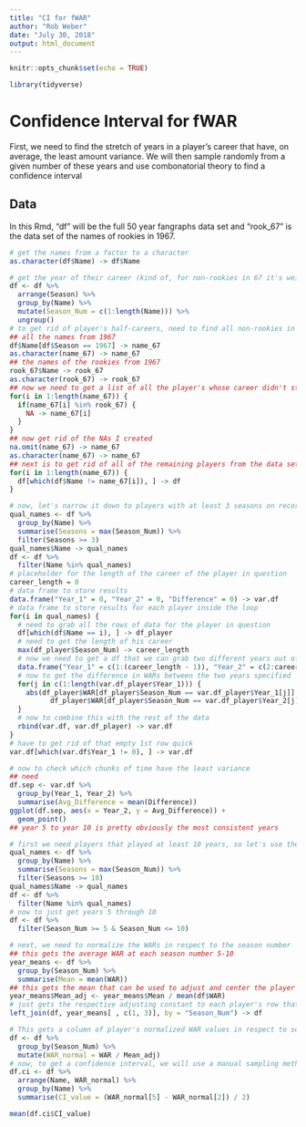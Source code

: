 ```yaml
---
title: "CI for fWAR"
author: "Rob Weber"
date: "July 30, 2018"
output: html_document
---
```


```r
knitr::opts_chunk$set(echo = TRUE)

library(tidyverse)
```

# Confidence Interval for fWAR
First, we need to find the stretch of years in a player's career that have, on average, the least amount variance. We will then sample randomly from a given number of these years and use combonatorial theory to find a confidence interval

## Data
In this Rmd, "df" will be the full 50 year fangraphs data set and "rook_67" is the data set of the names of rookies in 1967.

```r
# get the names from a factor to a character
as.character(df$Name) -> df$Name 

# get the year of their career (kind of, for non-rookies in 67 it's weird right now)
df <- df %>%
  arrange(Season) %>%
  group_by(Name) %>%
  mutate(Season_Num = c(1:length(Name))) %>%
  ungroup()
# to get rid of player's half-careers, need to find all non-rookies in 1967
## all the names from 1967
df$Name[df$Season == 1967] -> name_67
as.character(name_67) -> name_67
## the names of the rookies from 1967
rook_67$Name -> rook_67
as.character(rook_67) -> rook_67
## now we need to get a list of all the player's whose career didn't start in 1967
for(i in 1:length(name_67)) {
  if(name_67[i] %in% rook_67) {
    NA -> name_67[i]
  }
}
## now get rid of the NAs I created
na.omit(name_67) -> name_67
as.character(name_67) -> name_67
## next is to get rid of all of the remaining players from the data set
for(i in 1:length(name_67)) {
  df[which(df$Name != name_67[i]), ] -> df
}
```

```r
# now, let's narrow it down to players with at least 3 seasons on record
qual_names <- df %>%
  group_by(Name) %>%
  summarise(Seasons = max(Season_Num)) %>%
  filter(Seasons >= 3)
qual_names$Name -> qual_names
df <- df %>%
  filter(Name %in% qual_names)
# placeholder for the length of the career of the player in question
career_length = 0
# data frame to store results
data.frame("Year_1" = 0, "Year_2" = 0, "Difference" = 0) -> var.df
# data frame to store results for each player inside the loop
for(i in qual_names) {
  # need to grab all the rows of data for the player in question
  df[which(df$Name == i), ] -> df_player
  # need to get the length of his career 
  max(df_player$Season_Num) -> career_length
  # now we need to get a df that we can grab two different years out of
  data.frame("Year_1" = c(1:(career_length - 1)), "Year_2" = c(2:career_length), "Difference" = 0) -> var.df_player
  # now to get the difference in WARs between the two years specified
  for(j in c(1:length(var.df_player$Year_1))) {
    abs(df_player$WAR[df_player$Season_Num == var.df_player$Year_1[j]] - 
          df_player$WAR[df_player$Season_Num == var.df_player$Year_2[j]]) -> var.df_player$Difference[j]
  }
  # now to combine this with the rest of the data
  rbind(var.df, var.df_player) -> var.df
}
# have to get rid of that empty 1st row quick
var.df[which(var.df$Year_1 != 0), ] -> var.df

# now to check which chunks of time have the least variance 
## need
df.sep <- var.df %>%
  group_by(Year_1, Year_2) %>%
  summarise(Avg_Difference = mean(Difference)) 
ggplot(df.sep, aes(x = Year_2, y = Avg_Difference)) +
  geom_point()
## year 5 to year 10 is pretty obviously the most consistent years
```

```r
# first we need players that played at least 10 years, so let's use the same method as earlier
qual_names <- df %>%
  group_by(Name) %>%
  summarise(Seasons = max(Season_Num)) %>%
  filter(Seasons >= 10)
qual_names$Name -> qual_names
df <- df %>%
  filter(Name %in% qual_names)
# now to just get years 5 through 10
df <- df %>%
  filter(Season_Num >= 5 & Season_Num <= 10)

# next, we need to normalize the WARs in respect to the season number
## this gets the average WAR at each season number 5-10
year_means <- df %>%
  group_by(Season_Num) %>%
  summarise(Mean = mean(WAR))
## this gets the mean that can be used to adjust and center the player WARs
year_means$Mean_adj <- year_means$Mean / mean(df$WAR)
# just gets the respective adjusting constant to each player's row that corresponds to their season number
left_join(df, year_means[ , c(1, 3)], by = "Season_Num") -> df

# This gets a column of player's normalized WAR values in respect to season number
df <- df %>%
  group_by(Season_Num) %>%
  mutate(WAR_normal = WAR / Mean_adj)
# now, to get a confidence interval, we will use a manual sampling method to find a 94% CI through combinatorial probability calculations under the assumption that 3 random years of the 6 possible years are being taken and the average is being found.
df.ci <- df %>%
  arrange(Name, WAR_normal) %>%
  group_by(Name) %>%
  summarise(CI_value = (WAR_normal[5] - WAR_normal[2]) / 2) 

mean(df.ci$CI_value)
```

